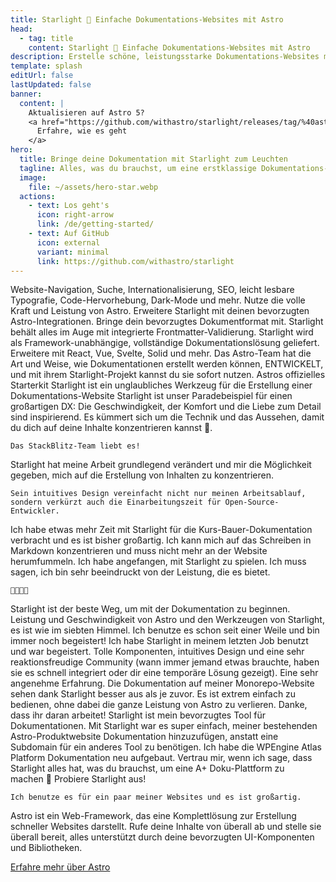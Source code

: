 ```yaml
---
title: Starlight 🌟 Einfache Dokumentations-Websites mit Astro
head:
  - tag: title
    content: Starlight 🌟 Einfache Dokumentations-Websites mit Astro
description: Erstelle schöne, leistungsstarke Dokumentations-Websites mit Starlight und Astro.
template: splash
editUrl: false
lastUpdated: false
banner:
  content: |
    Aktualisieren auf Astro 5?
    <a href="https://github.com/withastro/starlight/releases/tag/%40astrojs/starlight%400.30.0">
      Erfahre, wie es geht
    </a>
hero:
  title: Bringe deine Dokumentation mit Starlight zum Leuchten
  tagline: Alles, was du brauchst, um eine erstklassige Dokumentations-Website zu erstellen. Schnell, barrierefrei und einfach zu bedienen.
  image:
    file: ~/assets/hero-star.webp
  actions:
    - text: Los geht's
      icon: right-arrow
      link: /de/getting-started/
    - text: Auf GitHub
      icon: external
      variant: minimal
      link: https://github.com/withastro/starlight
---
```



<CardGrid stagger>
	<Card title="Dokumentation, die begeistert" icon="open-book">
		Website-Navigation, Suche, Internationalisierung, SEO, leicht lesbare
		Typografie, Code-Hervorhebung, Dark-Mode und mehr.
	</Card>
	<Card title="Angetrieben durch Astro" icon="rocket">
		Nutze die volle Kraft und Leistung von Astro. Erweitere Starlight mit deinen
		bevorzugten Astro-Integrationen.
	</Card>
	<Card title="Markdown, Markdoc und MDX" icon="document">
		Bringe dein bevorzugtes Dokumentformat mit. Starlight behält alles im Auge
		mit integrierte Frontmatter-Validierung.
	</Card>
	<Card title="Bringe deine eigenen Komponenten mit" icon="puzzle">
		Starlight wird als Framework-unabhängige, vollständige
		Dokumentations&shy;lösung geliefert. Erweitere mit React, Vue, Svelte, Solid
		und mehr.
	</Card>
</CardGrid>

<TestimonialGrid title="Was die Leute sagen">
  <Testimonial
    name="Rachel"
    handle="rachelnabors"
    cite="https://twitter.com/astrodotbuild/status/1724934718745915558"
  >
    Das Astro-Team hat die Art und Weise, wie Dokumentationen erstellt werden können, ENTWICKELT, und mit ihrem Starlight-Projekt kannst du sie sofort nutzen.
  </Testimonial>
  <Testimonial
    name="Flavio"
    handle="flaviocopes"
    cite="https://twitter.com/flaviocopes/status/1738237658717905108"
  >
    Astros offizielles Starterkit Starlight ist ein unglaubliches Werkzeug für die Erstellung einer Dokumentations-Website
  </Testimonial>
  <Testimonial
    name="Tomek"
    handle="sulco"
    cite="https://twitter.com/sulco/status/1735610348730802342"
  >
    Starlight ist unser Paradebeispiel für einen großartigen DX: Die Geschwindigkeit, der Komfort
    und die Liebe zum Detail sind inspirierend. Es kümmert sich um die Technik und das Aussehen,
    damit du dich auf deine Inhalte konzentrieren kannst 👏.

    Das StackBlitz-Team liebt es!

  </Testimonial>
  <Testimonial
    name="Roberto"
    handle="RmeetsH"
    cite="https://twitter.com/RmeetsH/status/1735783992018760090"
  >
    Starlight hat meine Arbeit grundlegend verändert und mir die Möglichkeit gegeben, mich auf die Erstellung von Inhalten zu konzentrieren.

    Sein intuitives Design vereinfacht nicht nur meinen Arbeitsablauf, sondern verkürzt auch die Einarbeitungszeit für Open-Source-Entwickler.

  </Testimonial>
  <Testimonial
    name="Joel"
    handle="jhooks"
    cite="https://twitter.com/jhooks/status/1727405160547418405"
  >
    Ich habe etwas mehr Zeit mit Starlight für die Kurs-Bauer-Dokumentation verbracht und es ist bisher großartig. Ich kann mich auf das Schreiben in Markdown konzentrieren und muss nicht mehr an der Website herumfummeln.
  </Testimonial>
  <Testimonial
    name="Rick"
    handle="rick_viscomi"
    cite="https://twitter.com/rick_viscomi/status/1665867447910510593"
  >
    Ich habe angefangen, mit Starlight zu spielen. Ich muss sagen, ich bin sehr beeindruckt von der Leistung, die es bietet.
	
    💯💯💯💯

  </Testimonial>
  <Testimonial
    name="Nicolas"
    handle="beaussan"
    cite="https://twitter.com/beaussan/status/1735625189583466893"
  >    
  	Starlight ist der beste Weg, um mit der Dokumentation zu beginnen.
    Leistung und Geschwindigkeit von Astro und den Werkzeugen von Starlight, es ist wie im siebten Himmel.
    Ich benutze es schon seit einer Weile und bin immer noch begeistert!
  </Testimonial>
  <Testimonial
    name="Sylwia"
    handle="SylwiaVargas"
    cite="https://x.com/SylwiaVargas/status/1726556825741578286"
  >
    Ich habe Starlight in meinem letzten Job benutzt und war begeistert. Tolle Komponenten, intuitives Design
    und eine sehr reaktionsfreudige Community (wann immer jemand etwas brauchte,
    haben sie es schnell integriert oder dir eine temporäre Lösung gezeigt). Eine sehr angenehme Erfahrung.
  </Testimonial>
  <Testimonial
    name="Lou Cyx"
    handle="loucyx"
    cite="https://elk.zone/m.webtoo.ls/@loucyx@mastodon.social/111587380021362284"
  >
    Die Dokumentation auf meiner Monorepo-Website sehen dank Starlight besser aus als je zuvor. Es ist extrem einfach zu bedienen, ohne dabei die ganze Leistung von Astro zu verlieren. Danke, dass ihr daran arbeitet!
  </Testimonial>
  <Testimonial
    name="BowTiedWebReaper"
    handle="BowTiedWebReapr"
    cite="https://twitter.com/BowTiedWebReapr/status/1735633399501697517"
  >
    Starlight ist mein bevorzugtes Tool für Dokumentationen. Mit Starlight war es super einfach, meiner bestehenden Astro-Produktwebsite Dokumentation hinzuzufügen, anstatt eine Subdomain für ein anderes Tool zu benötigen.
  </Testimonial>
  <Testimonial
    name="Jeff"
    handle="J_Everhart383"
    cite="https://twitter.com/J_Everhart383/status/1691900590048292908"
  >
    Ich habe die WPEngine Atlas Platform Dokumentation neu aufgebaut. Vertrau mir, wenn ich sage, dass Starlight alles hat, was du brauchst, um eine A+ Doku-Plattform zu machen&nbsp;🙌
  </Testimonial>
  <Testimonial
    name="Chloe"
    handle="solelychloe"
    cite="https://twitter.com/solelychloe/status/1695115277602628082"
  >
    Probiere Starlight aus!

    Ich benutze es für ein paar meiner Websites und es ist großartig.

  </Testimonial>
</TestimonialGrid>

<AboutAstro title="Präsentiert von">
Astro ist ein Web-Framework, das eine Komplettlösung zur Erstellung schneller Websites darstellt. Rufe deine Inhalte von überall ab und stelle sie überall bereit, alles unterstützt durch deine bevorzugten UI-Komponenten und Bibliotheken.

[Erfahre mehr über Astro](https://astro.build/)

</AboutAstro>
